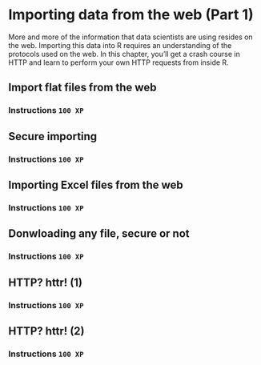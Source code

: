 # Importing data from the web (Part 1)

More and more of the information that data scientists are using resides on the 
web. Importing this data into R requires an understanding of the protocols used 
on the web. In this chapter, you'll get a crash course in HTTP and learn to 
perform your own HTTP requests from inside R.

## Import flat files from the web

### Instructions `100 XP` {.unnumbered}


## Secure importing

### Instructions `100 XP` {.unnumbered}


## Importing Excel files from the web

### Instructions `100 XP` {.unnumbered}


## Donwloading any file, secure or not

### Instructions `100 XP` {.unnumbered}

## HTTP? httr! (1)

### Instructions `100 XP` {.unnumbered}


## HTTP? httr! (2)

### Instructions `100 XP` {.unnumbered}
